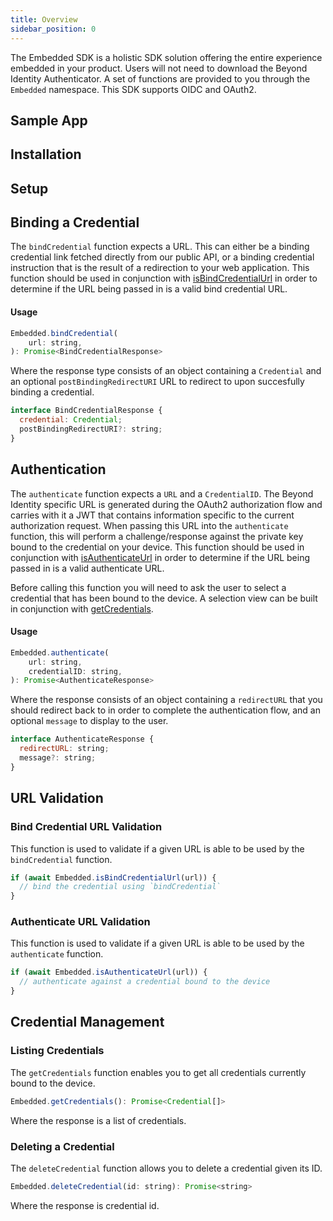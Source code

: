 ```yaml
---
title: Overview
sidebar_position: 0
---
```



The Embedded SDK is a holistic SDK solution offering the entire experience embedded in your product. Users will not need to download the Beyond Identity Authenticator. A set of functions are provided to you through the `Embedded` namespace. This SDK supports OIDC and OAuth2.

## Sample App

<SampleAppReactNative/>

## Installation

<InstallationReactNative/>

## Setup

<SetupReactNative/>

## Binding a Credential

The `bindCredential` function expects a URL. This can either be a binding credential link fetched directly from our public API, or a binding credential instruction that is the result of a redirection to your web application. This function should be used in conjunction with [isBindCredentialUrl](#bind-credential-url-validation) in order to determine if the URL being passed in is a valid bind credential URL.

#### Usage

```javascript
Embedded.bindCredential(
    url: string,
): Promise<BindCredentialResponse>
```

Where the response type consists of an object containing a `Credential` and an optional `postBindingRedirectURI` URL to redirect to upon succesfully binding a credential.

```javascript
interface BindCredentialResponse {
  credential: Credential;
  postBindingRedirectURI?: string;
}
```

## Authentication

The `authenticate` function expects a `URL` and a `CredentialID`. The Beyond Identity specific URL is generated during the OAuth2 authorization flow and carries with it a JWT that contains information specific to the current authorization request. When passing this URL into the `authenticate` function, this will perform a challenge/response against the private key bound to the credential on your device. This function should be used in conjunction with [isAuthenticateUrl](#authenticate-url-validation) in order to determine if the URL being passed in is a valid authenticate URL.

Before calling this function you will need to ask the user to select a credential that has been bound to the device. A selection view can be built in conjunction with [getCredentials](#listing-credentials).

#### Usage

```javascript
Embedded.authenticate(
    url: string,
    credentialID: string,
): Promise<AuthenticateResponse>
```

Where the response consists of an object containing a `redirectURL` that you should redirect back to in order to complete the authentication flow, and an optional `message` to display to the user.

```javascript
interface AuthenticateResponse {
  redirectURL: string;
  message?: string;
}
```

## URL Validation

### Bind Credential URL Validation

This function is used to validate if a given URL is able to be used by the `bindCredential` function.

```javascript
if (await Embedded.isBindCredentialUrl(url)) {
  // bind the credential using `bindCredential`
}
```

### Authenticate URL Validation

This function is used to validate if a given URL is able to be used by the `authenticate` function.

```javascript
if (await Embedded.isAuthenticateUrl(url)) {
  // authenticate against a credential bound to the device
}
```

## Credential Management

### Listing Credentials

The `getCredentials` function enables you to get all credentials currently bound to the device.

```javascript
Embedded.getCredentials(): Promise<Credential[]>
```

Where the response is a list of credentials.

### Deleting a Credential

The `deleteCredential` function allows you to delete a credential given its ID.

```javascript
Embedded.deleteCredential(id: string): Promise<string>
```

Where the response is credential id.
